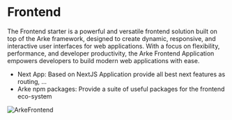 # Frontend
The Frontend starter is a powerful and versatile frontend solution built on top of the Arke framework, designed
to create dynamic, responsive, and interactive user interfaces for web applications. With a focus on flexibility,
performance, and developer productivity, the Arke Frontend Application empowers developers to build modern web
applications with ease.

- Next App: Based on NextJS Application provide all best next features as routing, ...
- Arke npm packages: Provide a suite of useful packages for the frontend eco-system

![ArkeFrontend](/architecture/architecture_frontend_1.png)
